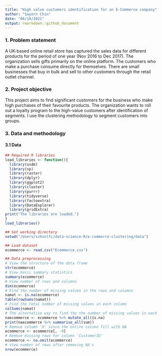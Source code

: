 ```yaml
---
title: "High value customers identification for an E-Commerce company"
author: "Sayorn Chin"
date: "06/10/2021"
output: rmarkdown::github_document
---
```


### 1. Problem statement
A UK-based online retail store has captured the sales data for different products for the period of one year (Nov 2016 to Dec 2017). The organization sells gifts primarily on the online platform. The customers who make a purchase consume directly for themselves. There are small businesses that buy in bulk and sell to other customers through the retail outlet channel.

### 2. Project objective
This project aims to find significant customers for the business who make high purchases of their favourite products. The organization wants to roll out a loyalty program to the high-value customers after identification of segments. I use the clustering methodology to segment customers into groups.

### 3. Data and methodology
#### 3.1 Data
```r
## Required R libraries
load_libraries <- function(){
  library(usdm)
  library(sp)
  library(raster)
  library(dplyr)
  library(ggplot2)
  library(cluster)
  library(purrr)
  library(tidyverse)
  library(factoextra)
  library(DataExplorer)
  library(gridExtra)
print("The libraries are loaded.")
}
load_libraries()

## Set working directory
setwd("/Users/schinlfc/data-science-R/e-commerce-clustering/data")

## Load dataset
ecommerce <- read.csv("Ecommerce.csv")

## Data preprocessing
# View the structure of the data frame
str(ecommerce)
# View basic summary statistics
summary(ecommerce)
# View number of rows and columns
dim(ecommerce)
# Find the number of missing values in the rows and columns
namat <- is.na(ecommerce)
table(rowSums(namat))
# Find the total number of missing values in each column
colSums(namat)
# The alternative way to find the the number of missing values in each column
naecommerce <- ecommerce %>% mutate_all(is.na)
print(naecommerce %>% summarise_all(sum))
# Remove column 'X' since the entire column fill with NA
ecommerce <- ecommerce[, -9]
# Remove missing rows for column 'CustomerID' 
ecommerce <- na.omit(ecommerce)
# View number of rows after removing NA's
nrow(ecommerce)
```
